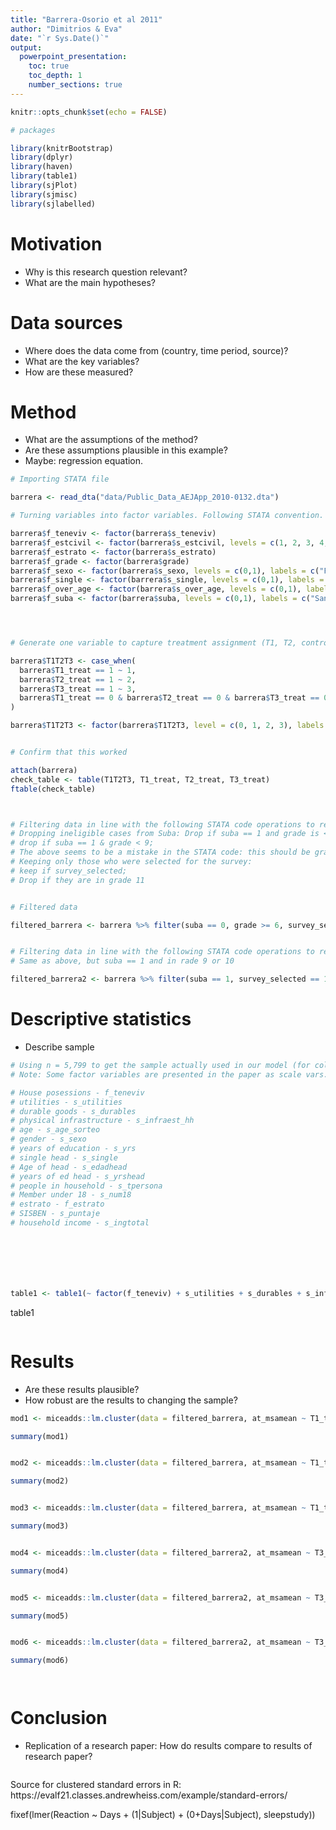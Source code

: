 ```yaml
---
title: "Barrera-Osorio et al 2011"
author: "Dimitrios & Eva"
date: "`r Sys.Date()`"
output: 
  powerpoint_presentation:
    toc: true
    toc_depth: 1
    number_sections: true
---
```



```r
knitr::opts_chunk$set(echo = FALSE)

# packages

library(knitrBootstrap)
library(dplyr)
library(haven)
library(table1)
library(sjPlot)
library(sjmisc)
library(sjlabelled)


```



# Motivation

- Why is this research question relevant?
- What are the main hypotheses?


# Data sources

- Where does the data come from (country, time period, source)?
- What are the key variables?
- How are these measured?

# Method

- What are the assumptions of the method?
- Are these assumptions plausible in this example?
- Maybe: regression equation.




```r

# Importing STATA file

barrera <- read_dta("data/Public_Data_AEJApp_2010-0132.dta")

# Turning variables into factor variables. Following STATA convention.

barrera$f_teneviv <- factor(barrera$s_teneviv)
barrera$f_estcivil <- factor(barrera$s_estcivil, levels = c(1, 2, 3, 4, 5), labels = c("Free union", "Married", "Widow(er)", "Divorced", "Single"))
barrera$f_estrato <- factor(barrera$s_estrato)
barrera$f_grade <- factor(barrera$grade)
barrera$f_sexo <- factor(barrera$s_sexo, levels = c(0,1), labels = c("Female", "Male"))
barrera$f_single <- factor(barrera$s_single, levels = c(0,1), labels = c("No", "Yes"))
barrera$f_over_age <- factor(barrera$s_over_age, levels = c(0,1), labels = c("No", "Yes"))
barrera$f_suba <- factor(barrera$suba, levels = c(0,1), labels = c("San Cristobal", "Suba"))




# Generate one variable to capture treatment assignment (T1, T2, control)

barrera$T1T2T3 <- case_when(
  barrera$T1_treat == 1 ~ 1,
  barrera$T2_treat == 1 ~ 2,
  barrera$T3_treat == 1 ~ 3,
  barrera$T1_treat == 0 & barrera$T2_treat == 0 & barrera$T3_treat == 0 ~ 0
)

barrera$T1T2T3 <- factor(barrera$T1T2T3, level = c(0, 1, 2, 3), labels = c("Control", "Basic (T1)", "Savings (T2)", "Tertiary (T3"))


# Confirm that this worked

attach(barrera)
check_table <- table(T1T2T3, T1_treat, T2_treat, T3_treat)
ftable(check_table)



# Filtering data in line with the following STATA code operations to reproduce table 3, columns 1-3:
# Dropping ineligible cases from Suba: Drop if suba == 1 and grade is < 9
# drop if suba == 1 & grade < 9; 
# The above seems to be a mistake in the STATA code: this should be grade < 6 instead of < 9. 
# Keeping only those who were selected for the survey:
# keep if survey_selected;
# Drop if they are in grade 11


# Filtered data

filtered_barrera <- barrera %>% filter(suba == 0, grade >= 6, survey_selected == 1, grade != 11)


# Filtering data in line with the following STATA code operations to reproduce table 3, columns 4-6:
# Same as above, but suba == 1 and in rade 9 or 10

filtered_barrera2 <- barrera %>% filter(suba == 1, survey_selected == 1, grade >= 9, grade <= 10)


```





# Descriptive statistics

- Describe sample



```r


# Using n = 5,799 to get the sample actually used in our model (for columns 1-3). Variables selected based on Table 1.
# Note: Some factor variables are presented in the paper as scale vars.

# House posessions - f_teneviv
# utilities - s_utilities
# durable goods - s_durables
# physical infrastructure - s_infraest_hh
# age - s_age_sorteo
# gender - s_sexo
# years of education - s_yrs
# single head - s_single
# Age of head - s_edadhead
# years of ed head - s_yrshead
# people in household - s_tpersona
# Member under 18 - s_num18
# estrato - f_estrato
# SISBEN - s_puntaje
# household income - s_ingtotal







table1 <- table1(~ factor(f_teneviv) + s_utilities + s_durables + s_infraest_hh + s_age_sorteo + factor(f_sexo) + s_yrs + factor(f_single) + s_edadhead + s_yrshead + s_tpersona + s_num18 + factor(f_estrato) + s_puntaje + s_ingtotal | ~ factor(T1T2T3), data=filtered_barrera)

```

table1


```r


```


# Results

- Are these results plausible?
- How robust are the results to changing the sample?

```r

mod1 <- miceadds::lm.cluster(data = filtered_barrera, at_msamean ~ T1_treat + T2_treat,  cluster = "school_code")

summary(mod1)


mod2 <- miceadds::lm.cluster(data = filtered_barrera, at_msamean ~ T1_treat + T2_treat + f_teneviv + s_utilities + s_durables + s_infraest_hh + s_age_sorteo + s_age_sorteo2 + s_years_back + s_sexo + f_estcivil + s_single + s_edadhead + s_yrshead + s_tpersona + s_num18 + f_estrato + s_puntaje + s_ingtotal + f_grade + suba + s_over_age,  cluster = "school_code")

summary(mod2)


mod3 <- miceadds::lm.cluster(data = filtered_barrera, at_msamean ~ T1_treat + T2_treat + f_teneviv + s_utilities + s_durables + s_infraest_hh + s_age_sorteo + s_age_sorteo2 + s_years_back + s_sexo + f_estcivil + s_single + s_edadhead + s_yrshead + s_tpersona + s_num18 + f_estrato + s_puntaje + s_ingtotal + f_grade + suba + s_over_age + factor(school_code),  cluster = "school_code")

summary(mod3)


mod4 <- miceadds::lm.cluster(data = filtered_barrera2, at_msamean ~ T3_treat,  cluster = "school_code")

summary(mod4)


mod5 <- miceadds::lm.cluster(data = filtered_barrera2, at_msamean ~ T3_treat + f_teneviv + s_utilities + s_durables + s_infraest_hh + s_age_sorteo + s_age_sorteo2 + s_years_back + s_sexo + f_estcivil + s_single + s_edadhead + s_yrshead + s_tpersona + s_num18 + f_estrato + s_puntaje + s_ingtotal + f_grade + suba + s_over_age,  cluster = "school_code")

summary(mod5)


mod6 <- miceadds::lm.cluster(data = filtered_barrera2, at_msamean ~ T3_treat + + f_teneviv + s_utilities + s_durables + s_infraest_hh + s_age_sorteo + s_age_sorteo2 + s_years_back + s_sexo + f_estcivil + s_single + s_edadhead + s_yrshead + s_tpersona + s_num18 + f_estrato + s_puntaje + s_ingtotal + f_grade + suba + s_over_age + factor(school_code),  cluster = "school_code")

summary(mod6)




```


# Conclusion

- Replication of a research paper: How do results compare to results of research paper?


```r


```

Source for clustered standard errors in R: https://evalf21.classes.andrewheiss.com/example/standard-errors/

fixef(lmer(Reaction ~ Days + (1|Subject) + (0+Days|Subject), sleepstudy))



